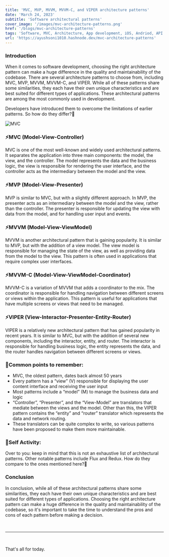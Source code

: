 ```yaml
---
title: 'MVC, MVP, MVVM, MVVM-C, and VIPER architecture patterns'
date: 'March 24, 2023'
subtitle: 'Software architectural patterns'
cover_image: '/images/mvc-architecture-patterns.png'
href: '/blogs/mvc-architecture-patterns'
tags: 'Software, MVC, Architecture, App development, iOS, Andriod, API Development, Patterns, Networking, Router'
url: 'https://ayushsoni1010.hashnode.dev/mvc-architecture-patterns'
---
```


### **Introduction**

When it comes to software development, choosing the right architecture pattern can make a huge difference in the quality and maintainability of the codebase. There are several architecture patterns to choose from, including MVC, MVP, MVVM, MVVM-C, and VIPER. While all of these patterns share some similarities, they each have their own unique characteristics and are best suited for different types of applications. These architectural patterns are among the most commonly used in development.

Developers have introduced them to overcome the limitations of earlier patterns. So how do they differ?🤔

![MVC](https://dev-to-uploads.s3.amazonaws.com/uploads/articles/it8fqk85nzhobvnnlbjc.png)

### ⚡**MVC (Model-View-Controller)**

MVC is one of the most well-known and widely used architectural patterns. It separates the application into three main components: the model, the view, and the controller. The model represents the data and the business logic, the view is responsible for rendering the user interface, and the controller acts as the intermediary between the model and the view.

### ⚡**MVP (Model-View-Presenter)**

MVP is similar to MVC, but with a slightly different approach. In MVP, the presenter acts as an intermediary between the model and the view, rather than the controller. The presenter is responsible for updating the view with data from the model, and for handling user input and events.

### ⚡**MVVM (Model-View-ViewModel)**

MVVM is another architectural pattern that is gaining popularity. It is similar to MVP, but with the addition of a view model. The view model is responsible for managing the state of the view, as well as providing data from the model to the view. This pattern is often used in applications that require complex user interfaces.

### ⚡**MVVM-C (Model-View-ViewModel-Coordinator)**

MVVM-C is a variation of MVVM that adds a coordinator to the mix. The coordinator is responsible for handling navigation between different screens or views within the application. This pattern is useful for applications that have multiple screens or views that need to be managed.

### ⚡**VIPER (View-Interactor-Presenter-Entity-Router)**

VIPER is a relatively new architectural pattern that has gained popularity in recent years. It is similar to MVC, but with the addition of several new components, including the interactor, entity, and router. The interactor is responsible for handling business logic, the entity represents the data, and the router handles navigation between different screens or views.

### 🫡**Common points to remember:**

- MVC, the oldest pattern, dates back almost 50 years
- Every pattern has a “view” (V) responsible for displaying the user content interface and receiving the user input
- Most patterns include a “model” (M) to manage the business data and logic
- “Controller”, “Presenter”, and the “View-Model” are translators that mediate between the views and the model. Other than this, the VIPER pattern contains the “entity” and “router” translator which represents the data and network routing.
- These translators can be quite complex to write, so various patterns have been proposed to make them more maintainable.

### 🤔**Self Activity:**

Over to you: keep in mind that this is not an exhaustive list of architectural patterns. Other notable patterns include Flux and Redux. How do they compare to the ones mentioned here?👀

### **Conclusion**

In conclusion, while all of these architectural patterns share some similarities, they each have their own unique characteristics and are best suited for different types of applications. Choosing the right architecture pattern can make a huge difference in the quality and maintainability of the codebase, so it's important to take the time to understand the pros and cons of each pattern before making a decision.

&nbsp;
&nbsp;

---

&nbsp;
&nbsp;

That's all for today.
